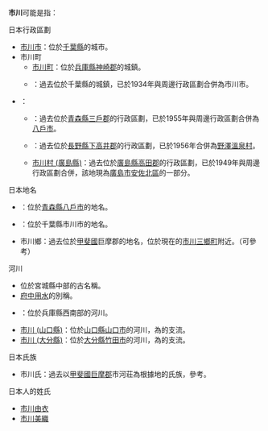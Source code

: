 {{disambig|二字|Cat=二字消歧義}}

'''市川'''可能是指：
; 日本行政區劃
* [[市川市|市川市]]：位於[[千葉縣|千葉縣]]的城市。
* 市川町
** [[市川町|市川町]]：位於[[兵庫縣|兵庫縣]][[神崎郡|神崎郡]]的城鎮。 
** {{tsl|ja|市川町 (千葉県)|市川町 (千葉縣)}}：過去位於千葉縣{{tsl|ja|東葛飾郡}}的城鎮，已於1934年與周邊行政區劃合併為市川市。
* {{tsl|ja|市川村}}：
** {{tsl|ja|市川村 (青森県)|市川村 (青森縣)}}：過去位於[[青森縣|青森縣]][[三戶郡|三戶郡]]的行政區劃，已於1955年與周邊行政區劃合併為[[八戶市|八戶市]]。
** {{tsl|ja|市川村 (長野県)|市川村 (長野縣)}}：過去位於[[長野縣|長野縣]][[下高井郡|下高井郡]]的行政區劃，已於1956年合併為[[野澤溫泉村|野澤溫泉村]]。
** [[市川村_(廣島縣)|市川村 (廣島縣)]]：過去位於[[廣島縣|廣島縣]][[高田郡|高田郡]]的行政區劃，已於1949年與周邊行政區劃合併，該地現為[[廣島市|廣島市]][[安佐北區|安佐北區]]的一部分。

; 日本地名
* {{tsl|ja|市川町 (八戸市)|市川町 (八戶市)}}：位於[[青森縣|青森縣]][[八戶市|八戶市]]的地名。
* {{tsl|ja|市川 (市川市)}}：位於千葉縣市川市的地名。
* 市川鄉：過去位於[[甲斐國|甲斐國]]巨摩郡的地名，位於現在的[[市川三鄉町|市川三鄉町]]附近。（可參考{{tsl|ja|市河荘}}）

; 河川
* 位於宮城縣中部{{tsl|ja|砂押川}}的古名稱。
* [[府中用水|府中用水]]的別稱。
* {{tsl|ja|市川 (兵庫県)|市川 (兵庫縣)}}：位於兵庫縣西南部的河川。
* [[市川_(山口縣)|市川 (山口縣)]]：位於[[山口縣|山口縣]][[山口市|山口市]]的河川，為{{tsl|ja|阿武川}}的支流。
* [[市川_(大分縣)|市川 (大分縣)]]：位於[[大分縣|大分縣]][[竹田市|竹田市]]的河川，為{{tsl|ja|大分川}}的支流。

; 日本氏族
* 市川氏：過去以[[甲斐國|甲斐國]][[巨摩郡|巨摩郡]]市河荘為根據地的氏族，參考{{tsl|ja|市河氏}}。

; 日本人的姓氏
* [[市川由衣|市川由衣]]
* [[市川美織|市川美織]]